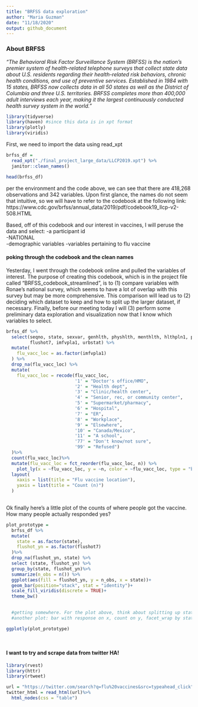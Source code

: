 ```yaml
---
title: "BRFSS data exploration"
author: "Maria Guzman"
date: "11/18/2020"
output: github_document
---
```


### About BRFSS

*"The Behavioral Risk Factor Surveillance System (BRFSS) is the nation’s premier system of health-related telephone surveys that collect state data about U.S. residents regarding their health-related risk behaviors, chronic health conditions, and use of preventive services. Established in 1984 with 15 states, BRFSS now collects data in all 50 states as well as the District of Columbia and three U.S. territories. BRFSS completes more than 400,000 adult interviews each year, making it the largest continuously conducted health survey system in the world."*

```r
library(tidyverse)
library(haven) #since this data is in xpt format
library(plotly)
library(viridis)

```

First, we need to import the data using read_xpt

```r

brfss_df =
  read_xpt("./final_project_large_data/LLCP2019.xpt") %>%
  janitor::clean_names()

head(brfss_df)

```
per the environment and the code above, we can see that there are 418,268 observations and 342 variables. Upon first glance,
the names do not seem that intuitive, so we will have to refer to the codebook at the following link: https://www.cdc.gov/brfss/annual_data/2019/pdf/codebook19_llcp-v2-508.HTML

Based, off of this codebook and our interest in vaccines, I will peruse the data and select:
-a participant id  
-NATIONAL  
-demographic variables
-variables pertaining to flu vaccine


#### poking through the codebook and the clean names

Yesterday, I went through the codebook online and pulled the variables of interest. The purpose of creating this codebook,
which is in the project file called "BRFSS_codebook_streamlined", is to (1) compare variables with Ronae's national survey,
which seems to have a lot of overlap with this survey but may be more comprehensive. This comparison will lead us to (2) deciding
which dataset to keep and how to split up the larger dataset, if necessary. Finally, before our meeting today I will (3) perform
some preliminary data exploration and visualization now that I know which variables to select.

```r

 
brfss_df %>%
  select(seqno, state, sexvar, genhlth, physhlth, menthlth, hlthpln1, persdoc2, medcost, checkup1,
         flushot7, imfvpla1, urbstat) %>%
  mutate(
    flu_vacc_loc = as.factor(imfvpla1)
  ) %>%
  drop_na(flu_vacc_loc) %>%
  mutate(
    flu_vacc_loc = recode(flu_vacc_loc,
                          '1' = "Doctor's office/HMO",
                          '2' = "Health dept",
                          '3' = "Clinic/health center",
                          '4' = "Senior, rec, or community center",
                          '5' = "Supermarket/pharmacy",
                          '6' = "Hospital",
                          '7' = "ER",
                          '8' = "Workplace",
                          '9' = "Elsewhere",
                          '10' = "Canada/Mexico",
                          '11' = "A school",
                          '77' = "Don't know/not sure",
                          '99' = "Refused")
  )%>% 
  count(flu_vacc_loc)%>%
  mutate(flu_vacc_loc = fct_reorder(flu_vacc_loc, n)) %>%
    plot_ly(x = ~flu_vacc_loc, y = ~n, color = ~flu_vacc_loc, type = "bar", colors = "plasma") %>%
  layout(
    xaxis = list(title = "Flu vaccine location"),
    yaxis = list(title = "Count (n)")
  )
  

```

Ok finally here's a little plot of the counts of where people got the vaccine. How many people actually responded yes?

```r
plot_prototype =
  brfss_df %>%
  mutate(
    state = as.factor(state),
    flushot_yn = as.factor(flushot7)
  )%>%
  drop_na(flushot_yn, state) %>%
  select (state, flushot_yn) %>%
  group_by(state, flushot_yn)%>%
  summarize(n_obs = n()) %>%
  ggplot(aes(fill = flushot_yn, y = n_obs, x = state))+
  geom_bar(position="stack", stat = "identity")+
  scale_fill_viridis(discrete = TRUE)+
  theme_bw()

  
  #getting somewhere. For the plot above, think about splitting up states. Also percentages are probably more meaningful
  #another plot: bar with response on x, count on y, facet_wrap by state

ggplotly(plot_prototype)

  
```

#### I want to try and scrape data from twitter HA!

```r
library(rvest)
library(httr)
library(rtweet)

url = "https://twitter.com/search?q=flu%20vaccines&src=typeahead_click"
twitter_html = read_html(url)%>%
  html_nodes(css = "table")


```
